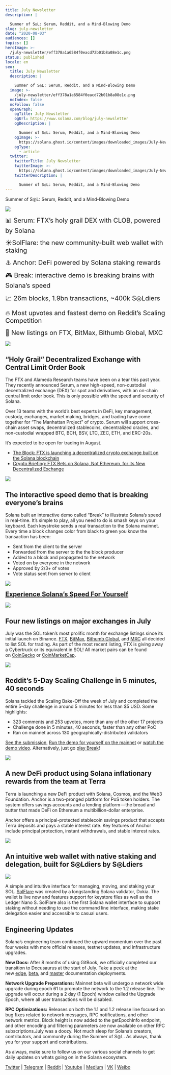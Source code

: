 ```yaml
---
title: July Newsletter
description: |

  Summer of S◎L: Serum, Reddit, and a Mind-Blowing Demo
slug: july-newsletter
date: "2020-08-03"
audiences: []
topics: []
heroImage: >-
  /july-newsletter/eff378a1a6584f0eacd72b01b8a08e1c.png
status: published
locale: en
seo:
  title: July Newsletter
  description: |

    Summer of S◎L: Serum, Reddit, and a Mind-Blowing Demo
  image: >-
    /july-newsletter/eff378a1a6584f0eacd72b01b8a08e1c.png
  noIndex: false
  noFollow: false
  openGraph:
    ogTitle: July Newsletter
    ogUrl: https://www.solana.com/blog/july-newsletter
    ogDescription: |

      Summer of S◎L: Serum, Reddit, and a Mind-Blowing Demo
    ogImage: >-
      https://solana.ghost.io/content/images/downloaded_images/July-Newsletter/1-sa1XXIt_SEm4CRF9FOUb5w-3.png
    ogType:
      - article
  twitter:
    twitterTitle: July Newsletter
    twitterImage: >-
      https://solana.ghost.io/content/images/downloaded_images/July-Newsletter/1-sa1XXIt_SEm4CRF9FOUb5w-3.png
    twitterDescription: |

      Summer of S◎L: Serum, Reddit, and a Mind-Blowing Demo
---
```


Summer of S◎L: Serum, Reddit, and a Mind-Blowing Demo

![](/july-newsletter/image-1.png)

<p>
  <span style="font-size: 20px;">
    📊 Serum: FTX’s holy grail DEX with CLOB, powered by Solana
  </span>
</p>
<p>
  <span style="font-size: 20px;">
    ☀️SolFlare: the new community-built web wallet with staking
  </span>
</p>
<p>
  <span style="font-size: 20px;">
    ⚓️ Anchor: DeFi powered by Solana staking rewards
  </span>
</p>
<p>
  <span style="font-size: 20px;">
    🎮 Break: interactive demo is breaking brains with Solana’s speed
  </span>
</p>
<p>
  <span style="font-size: 20px;">
    📈 26m blocks, 1.9bn transactions, ~400k S◎Ldiers
  </span>
</p>
<p>
  <span style="font-size: 20px;">
    🔥 Most upvotes and fastest demo on Reddit’s Scaling Competition
  </span>
</p>
<p>
  <span style="font-size: 20px;">
    🏦 New listings on FTX, BitMax, Bithumb Global, MXC
  </span>
</p>

![](/july-newsletter/image-2.png)

## **“Holy Grail” Decentralized Exchange with Central Limit Order Book**

The FTX and Alameda Research teams have been on a tear this past year. They recently announced Serum, a new high-speed, non-custodial decentralized exchange (DEX) for spot and derivatives, with an on-chain central limit order book. This is only possible with the speed and security of Solana.

Over 13 teams with the world’s best experts in DeFi, key management, custody, exchanges, market making, bridges, and trading have come together for “The Manhattan Project” of crypto. Serum will support cross-chain asset swaps, decentralized stablecoins, decentralized oracles, and non-custodial wrapped BTC, BCH, BSV, LTC, ZEC, ETH, and ERC-20s.

It’s expected to be open for trading in August.

- [The Block: FTX is launching a decentralized crypto exchange built on the Solana blockchain](https://solana.us17.list-manage.com/track/click?u=dc5b8a6eb6dc3d737579c03c9&id=e0269aff5d&e=57cdfd2616&ref=solana.ghost.io)
- [Crypto Briefing: FTX Bets on Solana, Not Ethereum, for its New Decentralized Exchange](https://solana.us17.list-manage.com/track/click?u=dc5b8a6eb6dc3d737579c03c9&id=c7155b43e2&e=57cdfd2616&ref=solana.ghost.io)

![](/july-newsletter/image-3.png)

## **The interactive speed demo that is breaking everyone’s brains**

Solana built an interactive demo called “Break” to illustrate Solana’s speed in real-time. It’s simple to play, all you need to do is smash keys on your keyboard. Each keystroke sends a real transaction to the Solana mainnet. Every time a block changes color from black to green you know the transaction has been:

- Sent from the client to the server
- Forwarded from the server to the the block producer
- Added to a block and propagated to the network
- Voted on by everyone in the network
- Approved by 2/3+ of votes
- Vote status sent from server to client

![](/july-newsletter/image-4.gif)

<p>
  <a
    href="https://solana.us17.list-manage.com/track/click?u=dc5b8a6eb6dc3d737579c03c9&amp;id=ac03dd9a73&amp;e=57cdfd2616&amp;ref=solana.ghost.io"
    rel="noopener noreferrer"
    target="_blank"
    style="font-size: 20px;"
  >
    <strong>Experience Solana’s Speed For Yourself</strong>
  </a>
</p>

![](/july-newsletter/image-5.png)

## **Four new listings on major exchanges in July**

July was the SOL token’s most prolific month for exchange listings since its initial launch on Binance. [FTX](https://solana.us17.list-manage.com/track/click?u=dc5b8a6eb6dc3d737579c03c9&id=30ea5c7975&e=57cdfd2616&ref=solana.ghost.io), [BitMax](https://solana.us17.list-manage.com/track/click?u=dc5b8a6eb6dc3d737579c03c9&id=3b705891fb&e=57cdfd2616&ref=solana.ghost.io), [Bithumb Global](https://solana.us17.list-manage.com/track/click?u=dc5b8a6eb6dc3d737579c03c9&id=c1e1cb02de&e=57cdfd2616&ref=solana.ghost.io), and [MXC](https://solana.us17.list-manage.com/track/click?u=dc5b8a6eb6dc3d737579c03c9&id=dee33a2faa&e=57cdfd2616&ref=solana.ghost.io) all decided to list SOL for trading. As part of the most recent listing, FTX is giving away a Cybertruck or its equivalent in SOL! All market pairs can be found on [CoinGecko](https://solana.us17.list-manage.com/track/click?u=dc5b8a6eb6dc3d737579c03c9&id=7b94aaf026&e=57cdfd2616&ref=solana.ghost.io) or [CoinMarketCap](https://solana.us17.list-manage.com/track/click?u=dc5b8a6eb6dc3d737579c03c9&id=08158a3574&e=57cdfd2616&ref=solana.ghost.io).

![](/july-newsletter/image-6.jpg)

## **Reddit’s 5-Day Scaling Challenge in 5 minutes, 40 seconds**

Solana tackled the Scaling Bake-Off the week of July and completed the entire 5-day challenge in around 5 minutes for less than $5 USD. Some highlights:

- 323 comments and 253 upvotes, more than any of the other 17 projects
- Challenge done in 5 minutes, 40 seconds, faster than any other PoC
- Ran on mainnet across 130 geographically-distributed validators

[See the submission](https://solana.us17.list-manage.com/track/click?u=dc5b8a6eb6dc3d737579c03c9&id=ab4d28bee1&e=57cdfd2616&ref=solana.ghost.io), [Run the demo for yourself on the mainnet](https://solana.us17.list-manage.com/track/click?u=dc5b8a6eb6dc3d737579c03c9&id=979445efdb&e=57cdfd2616&ref=solana.ghost.io) or [watch the demo video](https://solana.us17.list-manage.com/track/click?u=dc5b8a6eb6dc3d737579c03c9&id=8617d5df50&e=57cdfd2616&ref=solana.ghost.io). Alternatively, just go [play Break](https://solana.us17.list-manage.com/track/click?u=dc5b8a6eb6dc3d737579c03c9&id=1ca631d893&e=57cdfd2616&ref=solana.ghost.io)!

![](/july-newsletter/image-7.png)

## **A new DeFi product using Solana inflationary rewards from the team at Terra**

Terra is launching a new DeFi product with Solana, Cosmos, and the Web3 Foundation. Anchor is a two-pronged platform for PoS token holders. The system offers savings accounts and a lending platform — the bread and butter that made DeFi on Ethereum a multibillion-dollar enterprise.

Anchor offers a principal-protected stablecoin savings product that accepts Terra deposits and pays a stable interest rate. Key features of Anchor include principal protection, instant withdrawals, and stable interest rates.

![](/july-newsletter/image-8.png)

## **An intuitive web wallet with native staking and delegation, built for S◎Ldiers by S◎Ldiers**

![](/july-newsletter/image-9.png)

A simple and intuitive interface for managing, moving, and staking your SOL. [SolFlare](https://solana.us17.list-manage.com/track/click?u=dc5b8a6eb6dc3d737579c03c9&id=2c3e258f39&e=57cdfd2616&ref=solana.ghost.io) was created by a longstanding Solana validator, Dokia. The wallet is live now and features support for keystore files as well as the Ledger Nano S. SolFlare also is the first Solana wallet interface to support staking without needing to use the command line interface, making stake delegation easier and accessible to casual users.

## **Engineering Updates**

Solana’s engineering team continued the upward momentum over the past four weeks with more official releases, testnet updates, and infrastructure upgrades.

**New Docs:** After 8 months of using GitBook, we officially completed our transition to Docusaurus at the start of July. Take a peek at the new [edge](https://solana.us17.list-manage.com/track/click?u=dc5b8a6eb6dc3d737579c03c9&id=b8614cfe94&e=57cdfd2616&ref=solana.ghost.io), [beta](https://solana.us17.list-manage.com/track/click?u=dc5b8a6eb6dc3d737579c03c9&id=731016f7b4&e=57cdfd2616&ref=solana.ghost.io), and [master](https://solana.us17.list-manage.com/track/click?u=dc5b8a6eb6dc3d737579c03c9&id=53b0b6c1a5&e=57cdfd2616&ref=solana.ghost.io) documentation deployments.

**Network Upgrade Preparations:** Mainnet beta will undergo a network wide upgrade during epoch 61 to promote the network to the 1.2 release line. The upgrade will occur during a 2 day (1 Epoch) window called the Upgrade Epoch, where all user transactions will be disabled.

**RPC Optimizations:** Releases on both the 1.1 and 1.2 release line focused on bug fixes related to network messages, RPC notifications, and other network metrics. Block height is now added to the getEpochInfo endpoint, and other encoding and filtering parameters are now available on other RPC subscriptions.July was a doozy. Not much sleep for Solana’s creators, contributors, and community during the Summer of S◎L. As always, thank you for your support and contributions.

As always, make sure to follow us on our various social channels to get daily updates on whats going on in the Solana ecosystem.

[Twitter](https://solana.us17.list-manage.com/track/click?u=dc5b8a6eb6dc3d737579c03c9&id=50f6623774&e=57cdfd2616&ref=solana.ghost.io) | [Telegram](https://solana.us17.list-manage.com/track/click?u=dc5b8a6eb6dc3d737579c03c9&id=28e04a1e0a&e=57cdfd2616&ref=solana.ghost.io) | [Reddit](https://solana.us17.list-manage.com/track/click?u=dc5b8a6eb6dc3d737579c03c9&id=04520e1647&e=57cdfd2616&ref=solana.ghost.io) | [Youtube](https://solana.us17.list-manage.com/track/click?u=dc5b8a6eb6dc3d737579c03c9&id=be9ba140b7&e=57cdfd2616&ref=solana.ghost.io) | [Medium](https://solana.us17.list-manage.com/track/click?u=dc5b8a6eb6dc3d737579c03c9&id=1ff2b34b69&e=57cdfd2616&ref=solana.ghost.io) | [VK](https://solana.us17.list-manage.com/track/click?u=dc5b8a6eb6dc3d737579c03c9&id=759d4593e9&e=57cdfd2616&ref=solana.ghost.io) | [Weibo](https://solana.us17.list-manage.com/track/click?u=dc5b8a6eb6dc3d737579c03c9&id=b31e8caec8&e=57cdfd2616&ref=solana.ghost.io)
